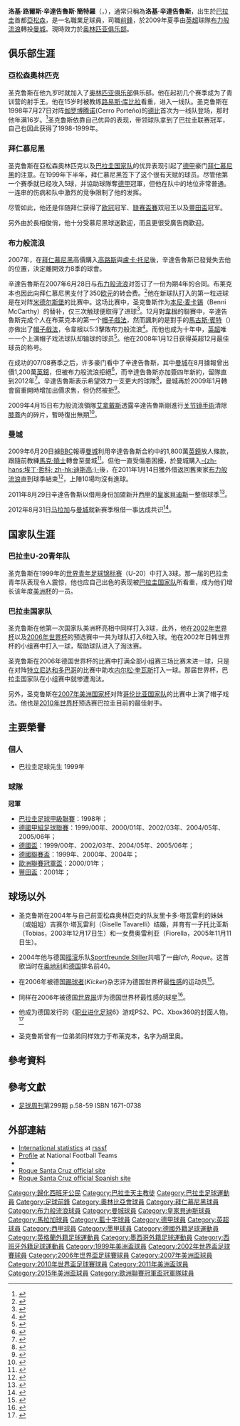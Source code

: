 {{noteTA|G1=足球|G2=英超|G3=西甲|G4=FAcup
|T=zh-hans:罗克·圣克鲁斯;zh-hk:洛基·辛達告魯斯;zh-tw:羅克·聖克魯斯;
|1=zh-hans:罗克·圣克鲁斯;zh-hk:洛基·辛達告魯斯;zh-tw:羅克·聖克魯斯;
|2=zh-hans:圣克鲁斯;zh-hk:辛達告魯斯;zh-tw:聖克魯斯;
|3=zh-hans:克洛斯;zh-hk:高路斯;zh-tw:克洛斯;
|4=zh-hans:卢卡·托尼;zh-hk:盧卡·東尼;zh-tw:盧卡·托尼;
|5=zh-hans:马库斯·本特;zh-hk:馬古斯·賓特;zh-tw:馬庫斯·本特;
|6=zh-hans:胡里奥;zh-hk:朱利奧;zh-tw:朱利奧;
|7=zh-hans:本尼·麦卡锡;zh-hk:賓尼·麥卡菲;zh-tw:本尼·麥卡錫;
|8=zh-hans:罗克·路易斯·圣克鲁兹·坎特罗;zh-hk:洛基·路爾斯·辛達告魯斯·簡特羅;zh-tw:羅克·路易斯·聖克魯斯·坎特羅;
}}

{{Infobox football biography
| name        = 羅克·聖克魯斯<br />Roque Santa Cruz
| image       =
| image_size  = 250
| caption     = Roque Santa Cruz with Cruz Azul in 2015
| fullname    = Roque Luis Santa Cruz Cantero
| birth_date  = {{birth date and age|1981|8|16|df=y}}
| birth_place = 巴拉圭[[亞松森|亞松森]]
| height      = {{convert|1.91|m|abbr=on}}<ref>{{cite news|url=http://www.premierleague.com/en-gb/players/profile.html/roque-santa-cruz|title=Player Profile: Roque Santa Cruz|publisher=Premier League|accessdate=31 July 2012}}{{Dead link}}</ref>
| position    = [[前鋒_(足球)|前鋒]]
| currentclub = [[奥林匹亚俱乐部|奥林匹亚俱乐部]]
| clubnumber  = 24
| youthyears1 = 1990–1997 |youthclubs1 = [[奥林匹亚俱乐部|奥林匹亚俱乐部]]
| years1 = 1997–1999  |clubs1 = [[奥林匹亚俱乐部|奥林匹亚俱乐部]]                                 |caps1 = 24  |goals1 = 13
| years2 = 1999–2007  |clubs2 = [[拜仁慕尼黑足球俱乐部|拜仁慕尼黑]]                   |caps2 = 155 |goals2 = 31
| years3 = 2005–2006  |clubs3 = [[拜仁慕尼黑足球俱乐部二队|拜仁慕尼黑二队]]             |caps3 = 6   |goals3 = 2
| years4 = 2007–2009  |clubs4 = [[布莱克本流浪者足球俱乐部|布莱克本流浪者]]           |caps4 = 57  |goals4 = 23
| years5 = 2009–2013  |clubs5 = [[曼彻斯特城足球俱乐部|曼城]]             |caps5 = 20  |goals5 = 3
| years6 = 2011       |clubs6 = → [[布莱克本流浪者足球俱乐部|布莱克本流浪者]]  |caps6 = 9   |goals6 = 0
| years7 = 2011–2012  |clubs7 = → [[皇家贝蒂斯足球俱乐部|皇家贝蒂斯]]                        |caps7 = 33  |goals7 = 7
| years8 = 2012–2013  |clubs8 = → [[馬拉加足球俱樂部|馬拉加]]                        |caps8 = 31  |goals8 = 8
| years9 = 2013–2014  |clubs9 = [[馬拉加足球俱樂部|馬拉加]]                                 |caps9 = 43  |goals9 = 9
| years10 = 2015–2016 |clubs10 = [[藍十字|藍十字]]                                       |caps10 = 10 |goals10 = 4
| years11 = 2015–2016 |clubs11 = → [[馬拉加足球俱樂部|馬拉加]]                       |caps11 = 17 |goals11 = 2
| years12 = 2016–     |clubs12 = [[奥林匹亚俱乐部|奥林匹亚俱乐部]]                               |caps12 = 148  |goals12 = 66
| nationalyears1 = 1999  | nationalteam1 = 巴拉圭U20 | nationalcaps1 = 13 | nationalgoals1 = 6
| nationalyears2 = 2000  | nationalteam2 = 巴拉圭U23 | nationalcaps2 = 4 | nationalgoals2 = 2
| nationalyears3 = 1999–2016 | nationalteam3 = [[巴拉圭國家足球隊|巴拉圭]] | nationalcaps3 = 111 | nationalgoals3 = 32
| pcupdate = 19 May 2021
| ntupdate = 19 May 2021
}}

{{中文譯名
| english    = Roque '''Santa Cruz'''
| putonghua  = 圣克鲁斯
| taiwan      = 聖克魯斯
| cantonese  = 辛達告魯斯
|}}
'''洛基·路爾斯·辛達告魯斯·簡特羅'''（{{lang-es|'''Roque Luis Santa Cruz Cantero'''}}，{{bd|1981年|8月16日|catidx=Santa Cruz, Roque}}），通常只稱為'''洛基·辛達告魯斯'''，出生於[[巴拉圭|巴拉圭]]首都[[亞松森|亞松森]]，是一名職業足球員，司職[[前鋒_(足球)|前鋒]]，於2009年夏季由[[英超|英超]]球隊[[布莱克本流浪者足球俱乐部|布力般流浪]]轉投[[曼城足球俱乐部|曼城]]。現時效力於[[奥林匹亚俱乐部|奥林匹亚俱乐部]]。

==俱乐部生涯==
===亞松森奧林匹克===
圣克鲁斯在他九岁时就加入了[[奥林匹亚俱乐部|奥林匹亚俱乐部]]俱乐部。他在起初几个赛季成为了青训营的射手王。他在15岁时被教练[[路易斯·库维利亚|路易斯·库比拉]]看重，进入一线队。圣克鲁斯在1998年7月27日对阵[[波特诺山丘|伽罗博腾诺]](Cerro Porteño)的[[同城德比|德比]]首次为一线队登场，那时他年满16岁。<ref>{{cite web | url = http://www.roquesantacruz.com.py/principal.aspx?tarea=inicios | title = Santa Cruz official site | language = es | accessdate = 2007年12月30日 }}{{dead link|date=2018年1月 |bot=InternetArchiveBot |fix-attempted=yes }}</ref>圣克鲁斯依靠自己优异的表现，带领球队拿到了巴拉圭联赛冠军，自己也因此获得了1998-1999年{{tsl|en|Paraguayan Footballer of the Year||巴拉圭足球先生}}。

===拜仁慕尼黑===
圣克鲁斯在亞松森奧林匹克以及[[巴拉圭国家足球队|巴拉圭国家队]]的优异表现引起了[[德甲|德甲]]豪门[[拜仁慕尼黑|拜仁慕尼黑]]的注意。在1999年下半年，拜仁慕尼黑签下了这个很有天赋的球员。尽管他第一个赛季就已经攻入5球，并協助球隊奪[[德甲|德甲]]冠軍，但他在队中的地位非常普通。一连串的伤病和队中激烈的竞争限制了他的发挥。

尽管如此，他还是伴随拜仁获得了[[欧冠|欧冠]]冠军、[[德甲|联赛]][[德国足协杯|盃賽]]双冠王以及[[洲际杯足球赛|豐田盃]]冠军。

另外由於長相俊俏，他十分受慕尼黑球迷歡迎，而且更很受廣告商歡迎。

===布力般流浪===
2007年，在[[拜仁慕尼黑|拜仁慕尼黑]]高價購入[[高路斯|高路斯]]與[[盧卡·托尼|盧卡·托尼]]後，辛達告魯斯已發覺失去他的位置，決定離開效力8季的球會。

辛達告魯斯在2007年6月28日与[[布力般流浪|布力般流浪]]对签订了一份为期4年的合同。布莱克本也因此向拜仁慕尼黑支付了350[[欧元|欧元]]的转会费。<ref>{{cite web | url = http://news.bbc.co.uk/sport2/hi/football/teams/b/blackburn_rovers/6918910.stm | title = Santa Cruz seals Blackburn move | work = BBC Sport | date = 2007年7月28日 | accessdate = 2007年8月12日 | archive-date = 2009年6月23日 | archive-url = https://web.archive.org/web/20090623175530/http://news.bbc.co.uk/sport2/hi/football/teams/b/blackburn_rovers/6918910.stm | dead-url = no }}</ref>他在新球队打入的第一粒进球是在对阵[[米杜士堡足球會|米德尔斯堡]]的比赛中。这场比赛中，圣克鲁斯作为[[本尼·麦卡锡|本尼·麦卡锡]]（Benni McCarthy）的替补，仅三次触球便取得了进球<ref>{{cite web | url = http://www.rovers.premiumtv.co.uk/page/MatchReport/0,,10303~37421,00.html | title = Middlesbrough vs Blackburn | work = Blackburn Rovers Official Website | date = 2007年8月11日 | accessdate = 2007年7月12日 | archive-date = 2008年1月18日 | archive-url = https://web.archive.org/web/20080118091841/http://www.rovers.premiumtv.co.uk/page/MatchReport/0,,10303~37421,00.html | dead-url = yes }}</ref>。12月對[[韋根|韋根]]的聯賽中，辛達告魯斯完成个人在布莱克本的第一个[[帽子戲法|帽子戲法]]，然而諷刺的是對手的[[馬古斯·賓特|馬古斯·賓特]]（{{tsl|en|Marcus Bent|}}）亦做出了[[帽子戲法|帽子戲法]]，令韋根以5:3擊敗布力般流浪<ref>{{cite web | url = http://soccernet.espn.go.com/report?id=219895&cc=3436 | title = 5–3 Blackburn vs Wigan | work = Espn Soccernet, | date = 2007年12月15日 | accessdate = 2007年12月15日 | archive-date = 2012年10月26日 | archive-url = https://web.archive.org/web/20121026103000/http://soccernet.espn.go.com/report?id=219895&cc=3436 | dead-url = no }}</ref>。而他也成为十年中，[[英超|英超]]唯一一个上演帽子戏法球队却输球的球员<ref>{{cite web | url = http://www.perfectpeople.net/biography/2880/dwight-yorke.htm | title = Dwight Yorke Biography | work = Perfect People | accessdate = 2007年12月17日 | archive-url = https://web.archive.org/web/20080501135210/http://www.perfectpeople.net/biography/2880/dwight-yorke.htm | archive-date = 2008年5月1日 | dead-url = yes }}</ref>。他在2008年1月12日获得英超12月最佳球员的称号。

在成功的07/08赛季之后，许多豪门看中了辛達告魯斯，其中[[曼城|曼城]]在8月據報曾出價1,200萬[[英鎊|英鎊]]，但被布力般流浪拒絕<ref>{{cite news |url=http://news.bbc.co.uk/sport2/hi/football/teams/b/blackburn_rovers/7560541.stm |title=Man City fail in Santa Cruz bid |publisher=[[BBC|BBC]] Sport |date=2008-08-14 |accessdate=2009-02-07 |archive-date=2020-10-21 |archive-url=https://web.archive.org/web/20201021024607/http://news.bbc.co.uk/sport2/hi/football/teams/b/blackburn_rovers/7560541.stm |dead-url=no }}{{en}}</ref>，而辛達告魯斯亦加簽四年新約，留隊直到2012年<ref>{{cite news |url=http://news.bbc.co.uk/sport2/hi/football/teams/b/blackburn_rovers/7576797.stm |title=Santa Cruz signs new Rovers deal |publisher=[[BBC|BBC]] Sport |date=2008-08-22 |accessdate=2009-02-07 |archive-date=2020-10-21 |archive-url=https://web.archive.org/web/20201021025832/http://news.bbc.co.uk/sport2/hi/football/teams/b/blackburn_rovers/7576797.stm |dead-url=no }}{{en}}</ref>。辛達告魯斯表示希望效力一支更大的球隊<ref>{{cite news |url=http://news.bbc.co.uk/sport2/hi/football/teams/b/blackburn_rovers/7792802.stm |title=Allardyce holds Santa Cruz talks |publisher=[[BBC|BBC]] Sport |date=2008-12-23 |accessdate=2009-02-07 |archive-date=2020-10-26 |archive-url=https://web.archive.org/web/20201026223741/http://news.bbc.co.uk/sport2/hi/football/teams/b/blackburn_rovers/7792802.stm |dead-url=no }}{{en}}</ref>，曼城再於2009年1月轉會窗重開時增加出價求售，但仍然被拒<ref>{{cite news |url=http://news.bbc.co.uk/sport2/hi/football/teams/m/man_city/7820140.stm |title=Man City Santa Cruz bid rejected |publisher=[[BBC|BBC]] Sport |date=2009-01-09 |accessdate=2009-02-07 |archive-date=2020-10-21 |archive-url=https://web.archive.org/web/20201021030601/http://news.bbc.co.uk/sport2/hi/football/teams/m/man_city/7820140.stm |dead-url=no }}{{en}}</ref>。

2009年4月15日布力般流浪領隊[[萨姆·阿勒代斯|艾拿戴斯]]透露辛達告魯斯剛進行[[关节镜|关节镜]][[手術|手術]]清除[[膝蓋|膝蓋]]內的碎片，暫時復出無期<ref>{{cite news |language=en |url=http://news.bbc.co.uk/sport2/hi/football/teams/b/blackburn_rovers/8000817.stm |title=Santa Cruz undergoes knee surgery |publisher=[[BBC|BBC]] Sport |date=2009-04-15 |accessdate=2009-04-16 |archive-date=2020-10-21 |archive-url=https://web.archive.org/web/20201021024356/http://news.bbc.co.uk/sport2/hi/football/teams/b/blackburn_rovers/8000817.stm |dead-url=no }}</ref>。

===曼城===
2009年6月20日據[[BBC|BBC]]報導[[曼城足球俱乐部|曼城]]利用辛達告魯斯合約中的1,800萬[[英鎊|英鎊]]放人條款，跟隨前教練[[馬克·曉士|馬克·曉士]]轉會至曼城<ref>{{cite news |language=en |url=http://news.bbc.co.uk/sport2/hi/football/teams/m/man_city/8110456.stm |title=Man City agree Santa Cruz switch |publisher=[[BBC|BBC]] Sport |date=2009-06-20 |accessdate=2009-06-20 |archive-date=2010-11-12 |archive-url=https://web.archive.org/web/20101112105747/http://news.bbc.co.uk/sport2/hi/football/teams/m/man_city/8110456.stm |dead-url=no }}</ref>。但他一直受傷患困擾，於曼城購入[[埃丁·哲科|-{zh-hans:埃丁·哲科; zh-hk:迪斯高;}-]]後，在2011年1月14日獲外借返回舊東家[[布莱克本流浪者足球俱乐部|布力般流浪]]直到球季結束<ref>{{cite news |language=en |url=http://news.bbc.co.uk/sport2/hi/football/teams/b/blackburn_rovers/9361612.stm |title=Blackburn re-sign Roque Santa Cruz from Man City |publisher=''[[BBC_Sport|BBC Sport]]'' |date=2011-01-14 |accessdate=2011-01-14 |archive-date=2011-01-25 |archive-url=https://web.archive.org/web/20110125050840/http://news.bbc.co.uk/sport2/hi/football/teams/b/blackburn_rovers/9361612.stm |dead-url=no }}</ref>，上陣10場均沒有進球。

2011年8月29日辛達告魯斯以借用身份加盟新升[[西甲|西甲]]的[[皇家贝蒂斯足球俱乐部|皇家貝迪斯]]一整個球季<ref>{{cite news |language=en |url=http://news.bbc.co.uk/sport2/hi/football/14709386.stm |title=Man City striker Roque Santa Cruz joins Real Betis on loan |publisher=''[[BBC_Sport|BBC Sport]]'' |date=2011-08-29 |accessdate=2011-08-30 |archive-date=2011-09-01 |archive-url=https://web.archive.org/web/20110901185706/http://news.bbc.co.uk/sport2/hi/football/14709386.stm |dead-url=no }}</ref>。

2012年8月31日[[马拉加足球俱乐部|马拉加]]与[[曼彻斯特城足球俱乐部|曼城]]就新赛季租借一事达成共识<ref>{{cite news |language=en |url=http://www.malagacf.com/es/noticia/roque-santa-cruz-tercera-incorporacion-malaga-cf/65771 |title=Roque Santa Cruz, la tercera incorporación del Málaga CF |publisher=''[[malagacf.com|malagacf.com]]'' |date=2012-08-31 |accessdate=2012-09-01 |archive-date=2012-11-19 |archive-url=https://web.archive.org/web/20121119023903/http://www.malagacf.com/es/noticia/roque-santa-cruz-tercera-incorporacion-malaga-cf/65771 |dead-url=no }}</ref>。

==国家队生涯==
===巴拉圭U-20青年队===
圣克鲁斯在1999年的[[世界青年足球锦标赛|世界青年足球锦标赛]]（U-20）中打入3球。那一届的巴拉圭青年队表现令人震惊，他也应自己出色的表现被[[巴拉圭国家足球队|巴拉圭国家队]]所看重，成为他们增长该年度[[美洲杯|美洲杯]]的一员。

===巴拉圭国家队===
圣克鲁斯在他第一次国家队美洲杯亮相中同样打入3球，此外，他在[[2002年世界杯|2002年世界杯]]以及[[2006年世界杯|2006年世界杯]]的预选赛中一共为球队打入6粒入球。他在2002年日韩世界杯的小组赛中打入一球，帮助球队进入了淘汰赛。

圣克鲁斯在2006年德国世界杯的比赛中打满全部小组赛三场比赛未进一球，只是在对阵[[特立尼达和多巴哥|特立尼达和多巴哥]]的比赛中助攻[[内尔松·奎瓦斯|内尔松·奎瓦斯]]打入一球。那届世界杯，巴拉圭国家队在小组赛中就惨遭淘汰。

另外，圣克鲁斯在[[2007年美洲国家杯|2007年美洲国家杯]]对阵[[哥伦比亚国家足球队|哥伦比亚国家队]]的比赛中上演了帽子戏法。他也是[[2010年世界杯|2010年世界杯]]预选赛巴拉圭目前的最佳射手。

==主要榮譽==
===個人===
*巴拉圭足球先生 1999年

===球隊===
'''冠軍'''
*[[巴拉圭足球甲級聯賽|巴拉圭足球甲級聯賽]]：1998年；
*[[德國甲組足球聯賽|德國甲組足球聯賽]]：1999/00年、2000/01年、2002/03年、2004/05年、2005/06年；
*[[德國盃|德國盃]]：1999/00年、2002/03年、2004/05年、2005/06年；
*[[德國聯賽盃|德國聯賽盃]]：1999年、2000年、2004年；
*[[歐洲聯賽冠軍盃|歐洲聯賽冠軍盃]]：2000/01年；
*[[豐田盃|豐田盃]]：2001年；

==球场以外==
*圣克鲁斯在2004年与自己前亚松森奥林匹克的队友里卡多·塔瓦雷利的妹妹（或姐姐）吉赛尔·塔瓦雷利（Giselle Tavarelli）结婚，并育有一子托比亚斯（Tobias，2003年12月17日生）和一女费奥雷利亚（Fiorella，2005年11月11日生）。

*2004年他与德国[[摇滚|摇滚]]乐队[[Sportfreunde_Stiller|Sportfreunde Stiller]]共唱了一曲''Ich, Roque''。这首歌当时在[[奥地利|奥地利]]和[[德国|德国]]排名前40。

*在2006年被德国[[踢球者|踢球者]](''Kicker'')杂志评为德国世界杯最[[性感|性感]]的运动员<ref>{{cite web | url = http://www.thesun.co.uk/article/0,,2002390000-2006260828,00.html | title = You'll never be great | accessdate = 2007年12月2日 | archive-date = 2006年6月24日 | archive-url = https://web.archive.org/web/20060624014310/http://www.thesun.co.uk/article/0,,2002390000-2006260828,00.html | dead-url = no }}</ref>。

*同样在2006年被德国[[世界报_(德国)|世界报]]评为德国世界杯最性感的球星<ref>{{cite web | url = http://www.ole.clarin.com/jsp/v4/pagina.jsp?pagId=1209989&fecha=20060606 | title = Santa Cruz, el más fachero | accessdate = 2007年12月2日 | language = es | deadurl = yes | archiveurl = https://web.archive.org/web/20080204082044/http://www.ole.clarin.com/jsp/v4/pagina.jsp?pagId=1209989&fecha=20060606 | archivedate = 2008年2月4日 }}</ref>。

*他成为德国发行的《[[职业进化足球|职业进化足球]]6》游戏PS2、PC、Xbox360的封面人物。<ref>{{cite web| url = http://www.4players.de/4players.php/spielinfo/PC-CDROM/8186/Pro_Evolution_Soccer_6.html| title = Pro Evolution Soccer 6| accessdate = 2007年12月2日| language = de| archive-date = 2007年9月20日| archive-url = https://web.archive.org/web/20070920161356/http://www.4players.de/4players.php/spielinfo/PC-CDROM/8186/Pro_Evolution_Soccer_6.html| dead-url = no}}</ref>

*圣克鲁斯曾有一位弟弟同样效力于布莱克本，名字为胡里奥。

==參考資料==
{{Reflist|2}}

==參考文獻==
*[[足球周刊|足球周刊]]第299期 p.58-59 ISBN 1671-0738

==外部連結==
*[http://www.rsssf.com/miscellaneous/santacruz-intlg.html International statistics] {{Wayback|url=http://www.rsssf.com/miscellaneous/santacruz-intlg.html |date=20111124142454 }} at [[rsssf|rsssf]]
*[http://www.national-football-teams.com/v2/player.php?id=5247 Profile] {{Wayback|url=http://www.national-football-teams.com/v2/player.php?id=5247 |date=20121025101525 }} at National Football Teams
*{{soccerbase|17773|羅克·聖克魯斯}}
*[https://web.archive.org/web/20071218060537/http://www.roque-santa-cruz.de/ Roque Santa Cruz official site]
*[https://web.archive.org/web/20120326174015/http://www.roquesantacruz.com.py/ Roque Santa Cruz official Spanish site]

{{Paraguay Squad 2010 World Cup}}

{{DEFAULTSORT:Santa Cruz, Roque}}
[[Category:歸化西班牙公民|Category:歸化西班牙公民]]
[[Category:巴拉圭天主教徒|Category:巴拉圭天主教徒]]
[[Category:巴拉圭足球運動員|Category:巴拉圭足球運動員]]
[[Category:足球前鋒|Category:足球前鋒]]
[[Category:奧林比亞會球員|Category:奧林比亞會球員]]
[[Category:拜仁慕尼黑球員|Category:拜仁慕尼黑球員]]
[[Category:布力般流浪球員|Category:布力般流浪球員]]
[[Category:曼城球員|Category:曼城球員]]
[[Category:皇家貝迪斯球員|Category:皇家貝迪斯球員]]
[[Category:馬拉加球員|Category:馬拉加球員]]
[[Category:藍十字球員|Category:藍十字球員]]
[[Category:德甲球員|Category:德甲球員]]
[[Category:英超球員|Category:英超球員]]
[[Category:西甲球員|Category:西甲球員]]
[[Category:墨甲球員|Category:墨甲球員]]
[[Category:德國外籍足球運動員|Category:德國外籍足球運動員]]
[[Category:英格蘭外籍足球運動員|Category:英格蘭外籍足球運動員]]
[[Category:墨西哥外籍足球運動員|Category:墨西哥外籍足球運動員]]
[[Category:西班牙外籍足球運動員|Category:西班牙外籍足球運動員]]
[[Category:1999年美洲盃球員|Category:1999年美洲盃球員]]
[[Category:2002年世界盃足球賽球員|Category:2002年世界盃足球賽球員]]
[[Category:2006年世界盃足球賽球員|Category:2006年世界盃足球賽球員]]
[[Category:2007年美洲盃球員|Category:2007年美洲盃球員]]
[[Category:2010年世界盃足球賽球員|Category:2010年世界盃足球賽球員]]
[[Category:2011年美洲盃球員|Category:2011年美洲盃球員]]
[[Category:2015年美洲盃球員|Category:2015年美洲盃球員]]
[[Category:歐洲聯賽冠軍盃冠軍隊球員|Category:歐洲聯賽冠軍盃冠軍隊球員]]